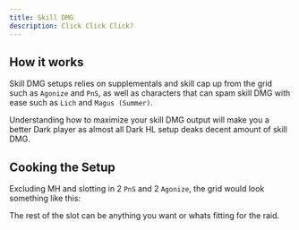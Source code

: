 ```yaml
---
title: Skill DMG
description: Click Click Click?
---
```


## How it works

Skill DMG setups relies on supplementals and skill cap up from the grid such as `Agonize` and `PnS`,
as well as characters that can spam skill DMG with ease such as `Lich` and `Magus (Summer)`.

Understanding how to maximize your skill DMG output will make you a better Dark player as
almost all Dark HL setup deaks decent amount of skill DMG.

## Cooking the Setup

Excluding MH and slotting in 2 `PnS` and 2 `Agonize`, the grid would look something like this:

<MDXWeaponGrid />

The rest of the slot can be anything you want or whats fitting for the raid.
